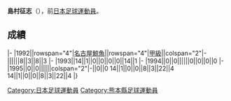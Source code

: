{{Infobox football biography
|name=島村征志
|image=
|fullname=島村征志
|birth_date={{Birth date and age|1971|6|3}}
|cityofbirth=[[熊本縣|熊本縣]]
|countryofbirth=[[日本|日本]]
|position=[[中场|中场]]
|currentclub=
|years=?-1995
|clubs=[[名古屋鯨魚|名古屋鯨魚]]
|caps(goals)=
|nationalyears=
|nationalteam=
|nationalcaps(goals)=
}}
'''島村征志'''（{{Bd|1971年|6月3日||}}），前[[日本|日本]][[足球|足球]][[運動員|運動員]]。

==成績==
{{Football player club statistics 1|YYN}}
{{Football player club statistics 2|JPN|YYN}}
|-
|1992||rowspan="4"|[[名古屋鯨魚|名古屋鯨魚]]||rowspan="4"|[[日本職業足球甲級聯賽|甲級]]||colspan="2"|-||||||8||3||8||3
|-
|1993||14||1||0||0||0||0||14||1
|-
|1994||0||0||||||0||0||0||0
|-
|1995||0||0||||||colspan="2"|-||0||0
{{Football player club statistics 3|1|JPN}}14||1||0||0||8||3||22||4
{{Football player club statistics 5}}14||1||0||0||8||3||22||4
|}

{{Japan-sport-bio-stub}}
{{Soccer-player-stub}}
[[Category:日本足球運動員|Category:日本足球運動員]]
[[Category:熊本縣足球運動員|Category:熊本縣足球運動員]]